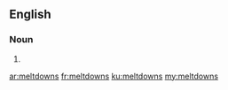 ==English==

===Noun===
{{head|en}}

# {{plural of|meltdown}}

[[ar:meltdowns]]
[[fr:meltdowns]]
[[ku:meltdowns]]
[[my:meltdowns]]